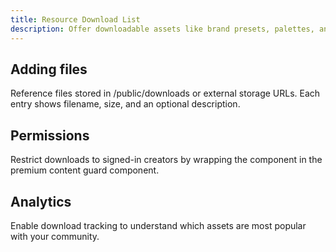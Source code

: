 ```yaml
---
title: Resource Download List
description: Offer downloadable assets like brand presets, palettes, and sample renders.
---
```


## Adding files

Reference files stored in /public/downloads or external storage URLs. Each entry shows filename, size, and an optional description.

## Permissions

Restrict downloads to signed-in creators by wrapping the component in the premium content guard component.

## Analytics

Enable download tracking to understand which assets are most popular with your community.

